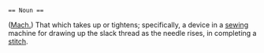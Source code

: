  == Noun ==

([[Mach.]]) That which takes up or tightens; specifically, a device in a [[sewing]] machine for drawing up the slack thread as the needle
rises, in completing a [[stitch]].
